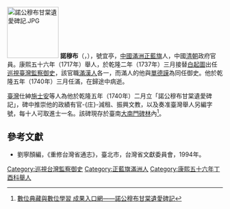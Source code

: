 [[File:諾公穆布甘棠遺愛碑記.JPG|120px]]
'''諾穆布'''（{{lang-mnc|ᠨ᠋ᠣᠮᠪᡠ|v=nombu}}，{{bd|？||1740年||}}），號宜亭，[[中國|中國]][[滿洲|滿洲]][[正藍旗|正藍旗]]人，中國[[清朝|清朝]]政府官員{{r|黃}}。康熙五十六年（1717年）舉人，於乾隆二年（1737年）三月接替[[白起圖|白起圖]]出任[[巡視臺灣監察御史|巡視臺灣監察御史]]{{r|黃}}，該官職[[滿|滿]][[漢人|漢人]]各一，而滿人的他與[[單德謨|單德謨]]為同任御史。他於乾隆五年（1740年）三月任滿，在歸途中病逝{{r|黃}}。

[[臺灣|臺灣]]仕紳[[施士安|施士安]]等人為他於乾隆五年（1740年）二月立「諾公穆布甘棠遺愛碑記」，碑中推崇他的政績有官-{庄}-減租、振興文教，以及奏准臺灣舉人另編字號，每十人可取進士一名{{r|黃}}。該碑現存於臺南[[南門公園碑林|大南門碑林]]內<ref>[http://catalog.digitalarchives.tw/Exhibition/Detail.jsp?OID=3304829 數位典藏與數位學習 成果入口網——諾公穆布甘棠遺愛碑記]</ref>。

==參考文獻==
{{reflist|refs=
<ref name="黃">{{cite book|author=黃富三 |title=《臺灣水田化運動先驅施世榜家族史》 |year=2006年 |publisher=國史館臺灣文獻館 |location=南投市中興新村 |isbn=978-986-00-8146-6 |page=169頁}}</ref>
}}
*劉寧顏編，《重修台灣省通志》，臺北市，台灣省文獻委員會，1994年。 

{{start box}}
{{s-off}}
{{s-before|[[白起圖|白起圖]]}}
{{s-title|[[巡視臺灣監察御史|巡視臺灣監察御史]]（滿）|1737年上任}}
{{s-after|[[舒輅|舒輅]]}}
{{end box}}

[[Category:巡視台灣監察御史|Category:巡視台灣監察御史]]
[[Category:正藍旗滿洲人|Category:正藍旗滿洲人]]
[[Category:康熙五十六年丁酉科舉人|Category:康熙五十六年丁酉科舉人]]